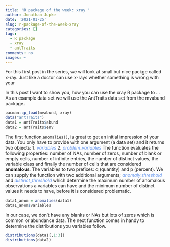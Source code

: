 ```yaml
---
title: 'R package of the week: xray '
author: Jonathan Jupke
date: '2021-01-25'
slug: r-package-of-the-week-xray
categories: []
tags:
  - R package
  - xray
  - antTraits
comments: no
images: ~
---
```


For this first post in the series, we will look at small but nice packge called x-ray.
Just like a doctor can use x-rays whether something is wrong with your 

In this post I want to show you, how you can use the xray R package to ...
As an example data set we will use the AntTraits data set from the mvabund package. 
```r
pacman::p_load(mvabund, xray)
data("antTraits")
data1 = antTraits$abund
data2 = antTraits$env
```

The first function,`anomalies()`, is great to get an initial impression of your data. 
You only have to provide with one argument (a data set) and it returns two objects: 
1. *<span style="color:CornflowerBlue">variables</span>*
2. *<span style="color:CornflowerBlue">problem_variables</span>*
The function evaluates the following properties: number of NAs, number of zeros, number of blank or empty cells, number of infinite entries, the number of distinct values, the variable class and finally the number of cells that are considered **anomalous**. 
The variables to two prefixes: q (quantity) and p (percent). 
We can supply the function with two additional arguments; 
*<span style="color:CornflowerBlue">anomaly_threshold</span>* and *<span style="color:CornflowerBlue">distinct_threshold</span>* which determine the maximum number of anomalous observations a variables can have and the minimum number of distinct values it needs to have, before it is considered problematic. 
```r
data1_anom = anomalies(data1)
data1_anom$variables
```

In our case, we don't have any blanks or NAs but lots of zeros which is common or abundance data. 
The next function comes in handy to determine the distributions you variables follow. 
```r
distributions(data1[,1:3])
distributions(data2)
```


